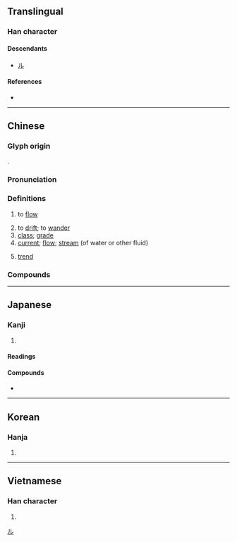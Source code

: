 {{character info/new}}
==Translingual==

===Han character===
{{Han char|rn=85|rad=水|as=07|sn=9|four=34113|canj=EYIU|ids=⿰氵㐬}}

====Descendants====
* [[ル]]

====References====
* {{Han ref|kx=0623.040|dkj=17572|dj=1019.070|hdz=31631.120|uh=6D41|ud=27969|bh=AC79|bd=44153}}

[[Category:Han characters from which katakana were derived|ル]]

----

==Chinese==
{{zh-forms}}

===Glyph origin===
{{Han etym}}
{{Han compound|水|alt1=氵|㐬|ls=psc|c1=s|c2=p}}.

===Pronunciation===
{{zh-pron
|m=liú
|c=lau4
|h=pfs=liù
|md=liù
|mn=lâu/liû
|mn_note=lâu - vernacular; liû - literary
|mn-t=lao5/liu5
|w=3lieu
|mc=y
|oc=y
|ma=y
|cat=v,n
}}

===Definitions===
{{zh-hanzi}}

# to [[flow]]
#: {{zh-x|地震，^梁山 崩，壅河，三 日 不 流。|The earth trembled, and Mount Liang collapsed. It blocked a river which did not '''flow''' for three days.|CL|ref={{w2|zh|春秋繁露}}}}
#: {{zh-x|流汗|to sweat}}
#: {{zh-x|流淚|to cry}}
# to [[drift]]; to [[wander]]
# [[class]]; [[grade]]
# [[current]]; [[flow]]; [[stream]] (of water or other fluid)
# {{lb|zh|now in compounds}} [[trend]]

===Compounds===
{{zh-der|一流|三教九流|三流|三通四流|上流|上流頭|下流|下流社會|不入流|不流|不流世俗|中流|中流擊楫|中流砥柱|主流|乘流|九流|九流三教|九流十家|九流百家|亂氣流|亂流|二流子|交流|交通流量|人工流產|人才外流|人欲橫流|付之東流|付之流水|付諸東流|付諸流水|伏流|依流平進|俗流|倒流|倒流刺|倒背如流|偏流|傳流|傾斜流|入流|內流區|內流河|冷平流|分流|剖決如流|力爭上流|功流萬世|勇退激流|勝流|匯流|匯流排|千古流傳|半流體|合流|同流合汙|名流|吹送流|周流|品流|嘎巴流星|噴射氣流|回流|回西流|土壤細流|土石流|外流|外流區|外流河|大步流星|大氣環流|大流士|大流行病|奔流|奔流不息|女流|安全電流|宣流|寒流|射流|對流|對流層|對流雨|對答如流|導流板|小原流|尿流屁滾|屁滾尿流|屎滾尿流|層流|岔流|川流|川流不息|工藝雜流|巧言如流|巨流|平流層|平流緩進|平流霧|幹流|幽流|引流|彤管流芳|徑流|從令如流|從善如流|從善若流|從流|從諫如流|御溝流葉|循流|德厚流光|德流子孫|急景流年|急流|急流勇退|意識流|感激流涕|慟哭流涕|慶流子孫|應對如流|應答如流|截斷眾流|截流|截流管|投鞭斷流|握炭流湯|播流|擊楫中流|擾流器|支流|改土歸流|放任自流|放飯流歠|整流|整流器|整流罩|文化交流|新潮流|斷梗流萍|斷決如流|日月如流|星流|時流|晴空亂流|暖流|暗流|曲水流觴|曲流|木牛流馬|未入流|末流|本流|枕流漱石|枕石漱流|棲流所|樛流|橫流|歲月如流|歸流|氣流|水射流|水流|水流花謝|汊流|汗流如雨|汗流洽背|汗流浹背|江流|池坊流|汩流|決斷如流|沖流|河流|沿岸流|沿流溯源|沿流討源|波流|波迸流移|泥流|泥石流|洋流|洪流|活水源流|流丟|流丸|流亞|流亡|流人|流俗|流傳|流傳於世|流光|流光瞬息|流刑|流別|流利|流刺網|流動|流勢|流口水|流口轍|流向|流和心性|流品|流域|流外|流失|流失生|流妓|流子|流宕|流宕忘反|流寇|流寓|流布|流年|流年不利|流年帳|流弊|流彈|流形|流徙|流徵|流感|流憩|流播|流放|流散|流於|流於形式|流明|流易|流星|流景|流暢|流會|流棍|流標|流毒|流民|流氓|流氣|流水|流汗|流汗浹背|流沙|流沙墜簡|流沫|流沿兒|流泉|流波|流注|流派|流浪|流涎|流涎症|流涕|流淌|流淚|流湎|流溢|流滑|流滯|流漫|流澌|流澤|流瀉|流灑|流火|流理臺|流產|流當品|流目|流盼|流眄|流矢|流移|流程|流程圖|流竄|流籠|流精|流紋岩|流網|流線|流線型|流腦|流芳|流落|流蕩|流蘇|流蘇帳|流蘇髻|流螢|流行|流衍|流裡流氣|流覽|流觴|流言|流議|流變|流貫|流賊|流質|流輩|流轉|流送|流逐|流通|流逝|流速|流連|流遞|流配|流量|流金|流離|流雲|流電|流霞|流露|流響|流風|流食|流體|流魚出聽|流鶯|流麗|流黃|浮翠流丹|海岸流|海洋放流|海洋環流|海流|海流計|涇流|涌流|涓流|涕泗交流|涕泗橫流|涕淚交流|淑教流徽|淚流滿面|淵遠流長|清流|清濁同流|渦流|湍流|湧升流|源流|源流考|源深流長|源清流淨|源清流清|源清流潔|源遠流長|溢流|溪流|溯流徂源|溯流從源|溯流求源|溯源窮流|滄海橫流|滑流水|滴流|滴流撲|滴流流|滿流|漂流|漫流|漱流枕石|漱石枕流|潛流|潮流|激流|濁流|灣流|火耕流種|焦金流石|熱流|燋金流石|爍石流金|物流|玄流|環流|甘處下流|異重流|痛哭流涕|百世流芳|皮破血流|盡付東流|目無流視|直流電|直流馬達|眼若流星|砥柱中流|破爛流丟|碌碌庸流|萬古流芳|萬壑爭流|積厚流光|窮源溯流|第一流|筆翰如流|節流|納流|納諫如流|素流|素門凡流|細水長流|細流|絕流|緇流|羽流|習流|翦枝竭流|自流|自流井|自流灌溉|菩提流支|落花流水|蜚短流長|血流如注|血流成河|血流成渠|血流漂杵|行雲流水|表面流|西皮流水|談吐如流|諫爭如流|謬種流傳|變流器|貨暢其流|赤道洋流|赫赫名流|車流|軟流圈|輩流|輪流|迅流|迸流|送眼流眉|逆流|逕流|遞流|邁越常流|配流|鋒發韻流|長流|開源節流|隨大流|隨波漂流|隨波逐流|雜流|電流|青史流芳|順大流|順流|頭破血流|顛沛流離|風流|飄流|飆流|飛流|飛流短長|飛短流長|飲流懷源|飲流霞|餘韻流風|香象絕流|馬流|駛流|高壓迴流|高山流水|高鳳流麥|麻流點|黃流|黑汗白流|流血}}

{{zh-cat|Beginning}}

----

==Japanese==

===Kanji===
{{ja-kanji|grade=3|rs=水07}}

# {{defn|lang=ja|sort=水07}}

====Readings====
{{ja-readings
|goon=る
|kanon=りゅう<りう
|kun=なが-す, なが-れ, なが-れる
}}

====Compounds====
* {{ja-r|流%派|りゅう%は|school of thought}}

----

==Korean==

===Hanja===
{{ko-hanja|hangeul=[[류]]>[[유]]|eumhun=}}

# {{defn|lang=ko|sort=水07}}

----

==Vietnamese==

===Han character===
{{vi-hantu|[[lưu]]|rs=水07}}

# {{defn|lang=vi|sort=水07}}